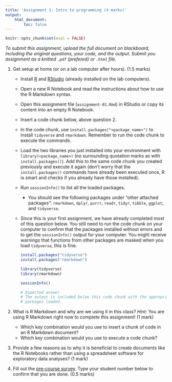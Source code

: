 ```yaml
---
title: 'Assignment 1: Intro to programming (4 marks)'
output:
    html_document:
        toc: false
---
```


```r
knitr::opts_chunk$set(eval = FALSE)
```

*To submit this assignment, upload the full document on blackboard,
including the original questions, your code, and the output. Submit
you assignment as a knitted `.pdf` (prefered) or `.html` file.*

1.  Get setup at home (or on a lab computer after hours). (1.5 marks)
    -   Install [R](https://cran.rstudio.com/) and
        [RStudio](https://www.rstudio.com/products/rstudio/download/)
        (already installed on the lab computers).
    -   Open a new R Notebook and read the instructions about how to use
        the R Markdown syntax.
    -   Open this assignment file (`assignment-01.Rmd`) in RStudio or
        copy its content into an empty R Notebook.
    -   Insert a code chunk below, above question 2.
    -   In the code chunk, use `install.packages("<package_name>")` to
        install `tidyverse` and `rmarkdown`. Remember to run the code
        chunk to execute the commands.
    -   Load the two libraries you just installed into your environment
        with `library(<package_name>)` (no surrounding quotation marks
        as with `install.packages()`). Add this to the same code chunk
        you created previously and execute it again (don't worry that
        the `install.packages()` commands have already been executed
        once, R is smart and checks if you already have those
        installed).
    -   Run `sessionInfo()` to list all the loaded packages.
        -   You should see the following packages under "other attached
            packages": `rmarkdown`, `dplyr`, `purrr`, `readr`, `tidyr`,
            `tibble`, `ggplot`, and `tidyverse`.
    -   Since this is your first assignment, we have already completed
        most of this question below. You still need to run the code
        chunk on your computer to confirm that the packages installed
        without errors and to get the `sessionInfo()` output for your
        computer. You might receive warnings that functions from other
        packages are masked when you load `tidyverse`, this is fine.

        ```r
        install.packages("tidyverse")
        install.packages("rmarkdown")
    
        library(tidyverse)
        library(rmarkdown)
    
        sessionInfo()
    
        # Expected answer
        # The output is included below this code chunk with the appropriate 
        # packages loaded.
        ```

2.  What is R Markdown and why are we using it in this class? *Hint:*
    You are using R Markdown right now to complete this assignment! (1
    mark)
    -   Which key combination would you use to insert a chunk of code in
        an R Markdown document?
    -   Which key combination would you use to execute a code chunk?

3.  Provide a few reasons as to why it is beneficial to create documents
    like the R Notebooks rather than using a spreadsheet software for
    exploratory data analyses? (1 mark)

4.  Fill out the [pre-course
    survey](https://goo.gl/forms/v2psrg0gGnqbxr6F3).
    Type your student number below to confirm that you are done. (0.5
    marks)
